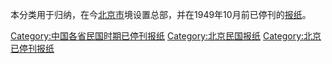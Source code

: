 本分类用于归纳，在今[[北京市|北京市]]境设置总部，并在1949年10月前已停刊的[[报纸|报纸]]。

[[Category:中国各省民国时期已停刊报纸|Category:中国各省民国时期已停刊报纸]]
[[Category:北京民国报纸|Category:北京民国报纸]]
[[Category:北京已停刊报纸|Category:北京已停刊报纸]]